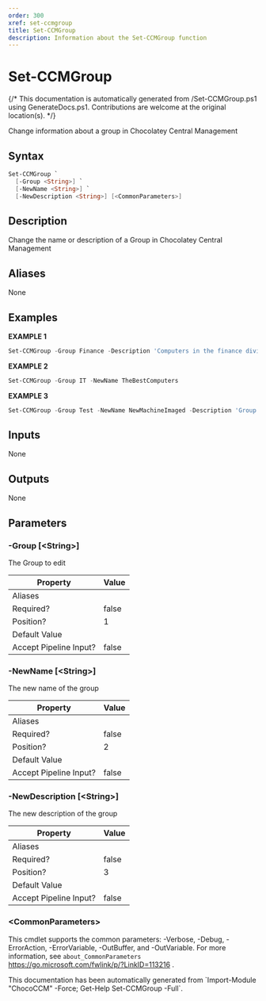 ```yaml
---
order: 300
xref: set-ccmgroup
title: Set-CCMGroup
description: Information about the Set-CCMGroup function
---
```


# Set-CCMGroup

{/* This documentation is automatically generated from /Set-CCMGroup.ps1 using GenerateDocs.ps1. Contributions are welcome at the original location(s). */}

Change information about a group in Chocolatey Central Management

## Syntax

```powershell
Set-CCMGroup `
  [-Group <String>] `
  [-NewName <String>] `
  [-NewDescription <String>] [<CommonParameters>]
```

## Description

Change the name or description of a Group in Chocolatey Central Management


## Aliases

None

## Examples

 **EXAMPLE 1**

```powershell
Set-CCMGroup -Group Finance -Description 'Computers in the finance division'

```

**EXAMPLE 2**

```powershell
Set-CCMGroup -Group IT -NewName TheBestComputers

```

**EXAMPLE 3**

```powershell
Set-CCMGroup -Group Test -NewName NewMachineImaged -Description 'Group for freshly imaged machines needing a baseline package pushed to them'

```

## Inputs

None

## Outputs

None

## Parameters

###  -Group [&lt;String&gt;]
The Group to edit

Property               | Value
---------------------- | -----
Aliases                |
Required?              | false
Position?              | 1
Default Value          |
Accept Pipeline Input? | false

###  -NewName [&lt;String&gt;]
The new name of the group

Property               | Value
---------------------- | -----
Aliases                |
Required?              | false
Position?              | 2
Default Value          |
Accept Pipeline Input? | false

###  -NewDescription [&lt;String&gt;]
The new description of the group

Property               | Value
---------------------- | -----
Aliases                |
Required?              | false
Position?              | 3
Default Value          |
Accept Pipeline Input? | false

### &lt;CommonParameters&gt;

This cmdlet supports the common parameters: -Verbose, -Debug, -ErrorAction, -ErrorVariable, -OutBuffer, and -OutVariable. For more information, see `about_CommonParameters` https://go.microsoft.com/fwlink/p/?LinkID=113216 .



<Xref title="Function Reference" value="chococcm-functions" />

<Callout type="info">
    This documentation has been automatically generated from `Import-Module "ChocoCCM" -Force; Get-Help Set-CCMGroup -Full`.
</Callout>